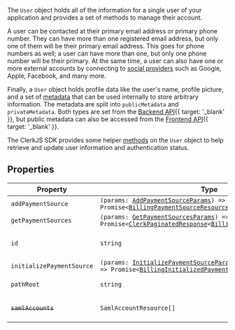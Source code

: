 The `User` object holds all of the information for a single user of your application and provides a set of methods to manage their account.

A user can be contacted at their primary email address or primary phone number. They can have more than one registered email address, but only one of them will be their primary email address. This goes for phone numbers as well; a user can have more than one, but only one phone number will be their primary. At the same time, a user can also have one or more external accounts by connecting to [social providers](/docs/guides/configure/auth-strategies/social-connections/all-providers) such as Google, Apple, Facebook, and many more.

Finally, a `User` object holds profile data like the user's name, profile picture, and a set of [metadata](/docs/guides/users/extending) that can be used internally to store arbitrary information. The metadata are split into `publicMetadata` and `privateMetadata`. Both types are set from the [Backend API](/docs/reference/backend-api){{ target: '_blank' }}, but public metadata can also be accessed from the [Frontend API](/docs/reference/frontend-api){{ target: '_blank' }}.

The ClerkJS SDK provides some helper [methods](#methods) on the `User` object to help retrieve and update user information and authentication status.

## Properties

| Property                                                       | Type                                                                                                                                                                                                                                                                                   | Description                                       |
| -------------------------------------------------------------- | -------------------------------------------------------------------------------------------------------------------------------------------------------------------------------------------------------------------------------------------------------------------------------------- | ------------------------------------------------- |
| <a id="addpaymentsource"></a> `addPaymentSource`               | <code>(params: [AddPaymentSourceParams](add-payment-source-params.mdx)) => Promise\<[BillingPaymentSourceResource](/docs/reference/javascript/types/billing-payment-source-resource)\></code>                                                                                          | -                                                 |
| <a id="getpaymentsources"></a> `getPaymentSources`             | <code>(params: [GetPaymentSourcesParams](get-payment-sources-params.mdx)) => Promise\<[ClerkPaginatedResponse](/docs/reference/javascript/types/clerk-paginated-response)\<[BillingPaymentSourceResource](/docs/reference/javascript/types/billing-payment-source-resource)\>\></code> | -                                                 |
| <a id="id"></a> `id`                                           | `string`                                                                                                                                                                                                                                                                               | The unique identifier of the resource.            |
| <a id="initializepaymentsource"></a> `initializePaymentSource` | <code>(params: [InitializePaymentSourceParams](initialize-payment-source-params.mdx)) => Promise\<[BillingInitializedPaymentSourceResource](billing-initialized-payment-source-resource.mdx)\></code>                                                                                  | -                                                 |
| <a id="pathroot"></a> `pathRoot`                               | `string`                                                                                                                                                                                                                                                                               | The root path of the resource.                    |
| <a id="samlaccounts"></a> ~~`samlAccounts`~~                   | <code>SamlAccountResource[]</code>                                                                                                                                                                                                                                                     | **Deprecated.** Use `enterpriseAccounts` instead. |

